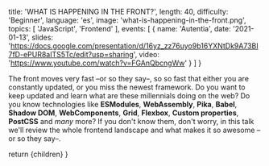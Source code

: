 
  title: 'WHAT IS HAPPENING IN THE FRONT?',
  length: 40,
  difficulty: 'Beginner',
  language: 'es',
  image: 'what-is-happening-in-the-front.png',
  topics: [
    'JavaScript',
    'Frontend'
  ],
  events: [
    {
      name: 'Autentia',
      date: '2021-01-13',
      slides: 'https://docs.google.com/presentation/d/16yz_zz76uyo9b16YXNtDk9A73BI7fD-ePUR8aITS5Tc/edit?usp=sharing',
      video: 'https://www.youtube.com/watch?v=FGAnQbcngWw'
    }
  ]
}

The front moves very fast –or so they say–, so so fast that either you are constantly updated, or you miss the newest framework. Do you want to keep updated and learn what are these millennials doing on the web? Do you know technologies like **ESModules**, **WebAssembly**, **Pika**, **Babel**, **Shadow DOM**, **WebComponents**, **Grid**, **Flexbox**, **Custom properties**, **PostCSS** and _many_ more? If you don't know them, don't worry, in this talk we'll review the whole frontend landscape and what makes it so awesome –or so they say–.

  return <MdxLayout slug="what-is-happening-in-the-front">{children}</MdxLayout>
}
